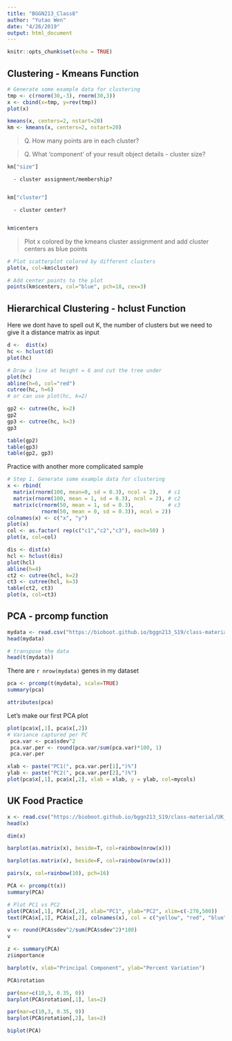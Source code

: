 ```yaml
---
title: "BGGN213_Class8"
author: "Yutao Wen"
date: "4/26/2019"
output: html_document
---
```


```r
knitr::opts_chunk$set(echo = TRUE)
```

## Clustering - Kmeans Function

```r
# Generate some example data for clustering
tmp <- c(rnorm(30,-3), rnorm(30,3))
x <- cbind(x=tmp, y=rev(tmp))
plot(x)
```

```r
kmeans(x, centers=2, nstart=20)
km <- kmeans(x, centers=2, nstart=20)

```


> Q. How many points are in each cluster?

> Q. What ‘component’ of your result object details
      - cluster size? 
      
```r
km["size"]

```
     
      - cluster assignment/membership? 
      
```r
km["cluster"]
```

      - cluster center? 
      
```r
km$centers
```

> Plot x colored by the kmeans cluster assignment and
      add cluster centers as blue points
      
      
```r
# Plot scatterplot colored by different clusters
plot(x, col=km$cluster)

# Add center points to the plot
points(km$centers, col="blue", pch=18, cex=3)

```



## Hierarchical Clustering - hclust Function

Here we dont have to spell out K, the number of clusters but we need to give it a distance matrix as input

```r
d <-  dist(x)
hc <- hclust(d)
plot(hc)
```

```r
# Draw a line at height = 6 and cut the tree under
plot(hc)
abline(h=6, col="red")
cutree(hc, h=6)
# or can use plot(hc, k=2)
```


```r
gp2 <- cutree(hc, k=2)
gp2
gp3 <- cutree(hc, k=3)
gp3
```

```r
table(gp2)
table(gp3)
table(gp2, gp3)
```

Practice with another more complicated sample

```r
# Step 1. Generate some example data for clustering
x <- rbind(
  matrix(rnorm(100, mean=0, sd = 0.3), ncol = 2),   # c1
  matrix(rnorm(100, mean = 1, sd = 0.3), ncol = 2), # c2
  matrix(c(rnorm(50, mean = 1, sd = 0.3),           # c3
           rnorm(50, mean = 0, sd = 0.3)), ncol = 2))
colnames(x) <- c("x", "y")
plot(x)
col <- as.factor( rep(c("c1","c2","c3"), each=50) )
plot(x, col=col)
```

```r
dis <- dist(x)
hcl <- hclust(dis)
plot(hcl)
abline(h=4)
ct2 <- cutree(hcl, k=2)
ct3 <- cutree(hcl, k=3)
table(ct2, ct3)
plot(x, col=ct3)

```


## PCA - prcomp function

```r
mydata <- read.csv("https://bioboot.github.io/bggn213_S19/class-material/expression.csv", row.names = 1)
head(mydata)

# transpose the data
head(t(mydata))
```

There are `r nrow(mydata)` genes in my dataset

```r
pca <- prcomp(t(mydata), scale=TRUE)
summary(pca)
```

```r
attributes(pca)
```

Let's make our first PCA plot

```r
plot(pca$x[,1], pca$x[,2])
# Variance captured per PC
 pca.var <- pca$sdev^2
 pca.var.per <- round(pca.var/sum(pca.var)*100, 1)
 pca.var.per
```

```r
xlab <- paste("PC1(", pca.var.per[1],")%")
ylab <- paste("PC2(", pca.var.per[2],")%")
plot(pca$x[,1], pca$x[,2], xlab = xlab, y = ylab, col=mycols)
```

## UK Food Practice

```r
x <- read.csv("https://bioboot.github.io/bggn213_S19/class-material/UK_foods.csv", row.names = 1)
head(x)
```

```r
dim(x)
```

```r
barplot(as.matrix(x), beside=T, col=rainbow(nrow(x)))
```

```r
barplot(as.matrix(x), beside=F, col=rainbow(nrow(x)))
```

```r
pairs(x, col=rainbow(10), pch=16)
```

```r
PCA <- prcomp(t(x))
summary(PCA)
```

```r
# Plot PC1 vs PC2
plot(PCA$x[,1], PCA$x[,2], xlab="PC1", ylab="PC2", xlim=c(-270,500))
text(PCA$x[,1], PCA$x[,2], colnames(x), col = c("yellow", "red", "blue", "green"))
```

```r
v <- round(PCA$sdev^2/sum(PCA$sdev^2)*100)
v
```

```r
z <- summary(PCA)
z$importance
```

```r
barplot(v, xlab="Principal Component", ylab="Percent Variation")
```

```r
PCA$rotation
```

```r
par(mar=c(10,3, 0.35, 0))
barplot(PCA$rotation[,1], las=2)
```

```r
par(mar=c(10,3, 0.35, 0))
barplot(PCA$rotation[,2], las=2)
```


```r
biplot(PCA)
```

